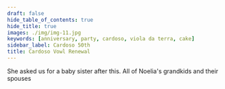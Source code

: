 ```yaml
---
draft: false
hide_table_of_contents: true
hide_title: true
images: ./img/img-11.jpg
keywords: [anniversary, party, cardoso, viola da terra, cake]
sidebar_label: Cardoso 50th
title: Cardoso Vowl Renewal
---
```



<GalleryImage alt="Roses and glassware on a set table" src={IMGS[0]} variant={IMG_ENUMS.VARIANTS.FILL} />
<GalleryImage alt="Glassware and table settings" src={IMGS[3]} variant={IMG_ENUMS.VARIANTS.FILL} />
<GalleryImage alt="Collection of tables and alter set for mass" src={IMGS[4]} variant={IMG_ENUMS.VARIANTS.WINDOW} />
<MasonryGallery>
  <GalleryImage alt="Roses on the alter" src={IMGS[1]} variant={IMG_ENUMS.VARIANTS.INLINE} />
  <GalleryImage alt="Crucifix on the alter" src={IMGS[2]} variant={IMG_ENUMS.VARIANTS.INLINE} />
  <GalleryImage alt="Joe and Leonilda sitting" src={IMGS[5]} variant={IMG_ENUMS.VARIANTS.INLINE} />
  <GalleryImage alt="Joao and Michael playing violas da terra" src={IMGS[7]} variant={IMG_ENUMS.VARIANTS.INLINE} />
  <GalleryImage alt="Joe placing a ring on Leonilda's finger" src={IMGS[6]} variant={IMG_ENUMS.VARIANTS.INLINE} />
</MasonryGallery>
<GalleryImage alt="Joe and Leonilda standing" src={IMGS[8]} variant={IMG_ENUMS.VARIANTS.FILL} />
<GalleryImage alt="The Cardosos first dance" src={VIDS[0]} variant={IMG_ENUMS.VARIANTS.FULL} />
<GalleryImage alt="A lit Cardoso sign" src={IMGS[10]} variant={IMG_ENUMS.VARIANTS.FILL} />
<GalleryImage alt="A golden butterfly decoration" src={IMGS[11]} variant={IMG_ENUMS.VARIANTS.SCROLL} />
<GalleryImage alt="The Martins ladies dancing" src={VIDS[2]} variant={IMG_ENUMS.VARIANTS.FILL} />
<GalleryImage alt="The 50th anniversary cake" src={IMGS[9]} variant={IMG_ENUMS.VARIANTS.FILL} />
<GalleryImage alt="The Cardosos and their heirs standing behind the cake" src={IMGS[12]} variant={IMG_ENUMS.VARIANTS.FULL} />
<GalleryImage alt="The Martins family standing" src={IMGS[13]} variant={IMG_ENUMS.VARIANTS.FULL} />
<ScrollGallery>
  <ScrollImage alt="Aliciana feeding Mia" src={IMGS[15]} variant={IMG_ENUMS.VARIANTS.FILL} />
  <ScrollCaption style={{position: 'relative'}}>She asked us for a baby sister after this.</ScrollCaption>
  <ScrollImage alt="The Cardosos opening the large dessert table" src={IMGS[14]} variant={IMG_ENUMS.VARIANTS.FILL} />
  <ScrollImage alt="The Cardosos cutting the cake" src={IMGS[16]} variant={IMG_ENUMS.VARIANTS.FILL} />
</ScrollGallery>
<GalleryImage alt="The Cardosos sharing cake" src={VIDS[1]} variant={IMG_ENUMS.VARIANTS.FILL} />
<GalleryImage alt="Grandma Noelia surrounded by her grandchildren" src={IMGS[17]} variant={IMG_ENUMS.VARIANTS.FULL}>
  <GalleryCaption
    position={`${CAP_ENUMS.POSITIONS.BOTTOM} ${CAP_ENUMS.POSITIONS.CENTER}`}
    variant={CAP_ENUMS.VARIANTS.SNAP}>
      All of Noelia's grandkids and their spouses
  </GalleryCaption>
</GalleryImage>
